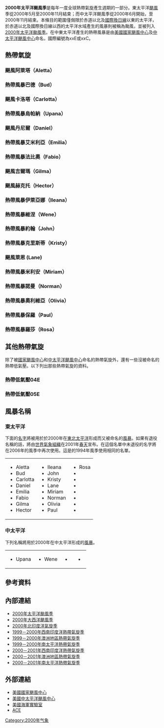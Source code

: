 {{expand|time=2013-10-07T02:08:57+00:00}}
{{unreferenced|time=2013-10-07T02:08:57+00:00}}
{{Infobox hurricane season
| Basin=EPac
| Year=2000
| Track=2000 Pacific hurricane season summary map.png
| First storm formed=2000年5月22日
| Last storm dissipated=2000年11月8日
| Strongest storm name=[[颶風卡洛塔_(2000年)|卡洛塔]]
| Strongest storm winds=135
| Strongest storm pressure=932
| Average wind speed=1
| Total depressions=21
| Total storms=19
| Total hurricanes=6
| Total intense=2
| Fatalities=18
| Damages=84.3
| Inflated=1
| five seasons=[[1998年太平洋颶風季|1998]] [[1999年太平洋颶風季|1999]] '''2000''' [[2001年太平洋颶風季|2001]] [[2002年太平洋颶風季|2002]]
}}
'''2000年太平洋颶風季'''是每年一度全球熱帶氣旋產生週期的一部分。東太平洋[[颶風|颶風]]季從2000年5月至2000年11月結束；而中太平洋颶風季從2000年6月開始，至2000年11月結束。本條目的範圍僅侷限於赤道以北及[[國際換日線|國際換日線]]以東的太平洋，於赤道以北及國際換日線以西的太平洋水域產生的風暴則被稱為颱風，並被列入[[2000年太平洋颱風季|2000年太平洋颱風季]]。在中東太平洋產生的熱帶風暴是由[[美國國家颶風中心|美國國家颶風中心]]及[[中太平洋颶風中心|中太平洋颶風中心]]命名，國際編號為xxE或xxC。

{{clear}}

==熱帶氣旋==
===颶風阿萊塔（Aletta）===
{{Infobox Hurricane Small
|Basin=EPac
|Image=Hurricane Aletta 25 may 2000 1815Z.jpg
|Track=Aletta 2000 track.png
|Formed=2000年5月22日
|Dissipated=2000年5月28日
|1-min winds=90
|Pressure=970
}}
{{clear}}

===熱帶風暴巴德（Bud）===
{{Infobox Hurricane Small
|Basin=EPac
|Image=Tropical Storm Bud 2000.jpg
|Track=Bud 2000 track.png
|Formed=2000年6月13日
|Dissipated=2000年6月17日
|1-min winds=45
|Pressure=994
}}
{{clear}}

===颶風卡洛塔（Carlotta）===
{{Infobox Hurricane Small
|Basin=EPac
|Image=Hurricane Carlotta 2000 June 21.jpg
|Track=Carlotta 2000 track.png
|Formed=2000年6月18日
|Dissipated=2000年6月25日
|1-min winds=135
|Pressure=932
}}
{{Main|颶風卡洛塔 (2000年)}}
{{clear}}

===熱帶風暴烏帕納（Upana）===
{{Infobox Hurricane Small
|Basin=EPac
|Image=TS Upana 2000.jpg
|Track=Upana 2000 track.png
|Formed=2000年7月20日
|Dissipated=2000年7月23日
|1-min winds=40
|Pressure=1006
}}
{{clear}}

===颶風丹尼爾（Daniel）===
{{Infobox Hurricane Small
|Basin=EPac
|Image=Hurricane Daniel of 2000.JPG
|Track=Daniel 2000 track.png
|Formed=2000年7月23日
|Dissipated=2000年8月5日
|1-min winds=110
|Pressure=954
}}
{{clear}}

===熱帶風暴艾米利亞（Emilia）===
{{Infobox Hurricane Small
|Basin=EPac
|Image=TS Emilia 27 july 2000.jpg
|Track=Emilia 2000 track.png
|Formed=2000年7月26日
|Dissipated=2000年7月30日
|1-min winds=55
|Pressure=994
}}
{{clear}}

===熱帶風暴法比奧（Fabio）===
{{Infobox Hurricane Small
|Basin=EPac
|Image=TS Fabio 2000.jpg
|Track=Fabio 2000 track.png
|Formed=2000年8月3日
|Dissipated=2000年8月8日
|1-min winds=45
|Pressure=1000
}}
{{clear}}

===颶風吉爾瑪（Gilma）===
{{Infobox Hurricane Small
|Basin=EPac
|Image=Hurricane Gilma 2000.jpg
|Track=Gilma 2000 track.png
|Formed=2000年8月5日
|Dissipated=2000年8月11日
|1-min winds=70
|Pressure=984
}}
{{clear}}

===颶風赫克托（Hector）===
{{Infobox Hurricane Small
|Basin=EPac
|Image=Hurricane Hector 2000.jpg
|Track=Hector 2000 track.png
|Formed=2000年8月10日
|Dissipated=2000年8月16日
|1-min winds=70
|Pressure=983
}}
{{clear}}

===熱帶風暴伊萊亞娜（Ileana）===
{{Infobox Hurricane Small
|Basin=EPac
|Image=TS Ileana 15 aug 2000 2314Z.jpg
|Track=Ileana 2000 track.png
|Formed=2000年8月13日
|Dissipated=2000年8月17日
|1-min winds=60
|Pressure=991
}}
{{clear}}

===熱帶風暴維涅（Wene）===
{{Infobox Hurricane Small
|Basin=EPac
|Image=TS Wene 16 aug 2000.jpg
|Track=Wene 2000 track.png
|Formed=2000年8月15日
|Dissipated=2000年8月17日
|1-min winds=45
|Pressure=1002
}}
{{clear}}

===熱帶風暴約翰（John）===
{{Infobox Hurricane Small
|Basin=EPac
|Image=TS John 2000.jpg
|Track=John 2000 track.png
|Formed=2000年8月28日
|Dissipated=2000年9月1日
|1-min winds=60
|Pressure=994
}}
{{clear}}

===熱帶風暴克里斯蒂（Kristy）===
{{Infobox Hurricane Small
|Basin=EPac
|Image=TS Kristy 01 sept 2000.jpg
|Track=Kristy 2000 track.png
|Formed=2000年8月31日
|Dissipated=2000年9月3日
|1-min winds=35
|Pressure=1004
}}
{{clear}}

===颶風萊恩 (Lane)===
{{Infobox Hurricane Small
|Basin=EPac
|Image=Hurricane Lane of 2000.JPG
|Track=Lane 2000 track.png
|Formed=2000年9月5日
|Dissipated=2000年9月14日
|1-min winds=85
|Pressure=967
}}
{{clear}}

===熱帶風暴米利安（Miriam）===
{{Infobox Hurricane Small
|Basin=EPac
|Image=TS Miriam 2000.jpg
|Track=Miriam 2000 track.png
|Formed=2000年9月15日
|Dissipated=2000年9月17日
|1-min winds=35
|Pressure=1004
}}
{{clear}}

===熱帶風暴諾曼（Norman）===
{{Main|熱帶風暴諾曼 (2000年)}}
{{Infobox Hurricane Small
|Basin=EPac
|Image=TS Norman 2000.jpg
|Track=Norman 2000 track.png
|Formed=2000年9月20日
|Dissipated=2000年9月22日
|1-min winds=45
|Pressure=998
}}
{{clear}}

===熱帶風暴奧利維亞（Olivia）===
{{Infobox Hurricane Small
|Basin=EPac
|Image=TS Olivia 2000.jpg
|Track=Olivia 2000 track.png
|Formed=2000年10月2日
|Dissipated=2000年10月10日
|1-min winds=55
|Pressure=994
}}
{{clear}}

===熱帶風暴保羅（Paul）===
{{Infobox Hurricane Small
|Basin=EPac
|Image=TS Paul 2000.jpg
|Track=Paul 2000 track.png
|Formed=2000年10月25日
|Dissipated=2000年10月29日
|1-min winds=40
|Pressure=1003
}}
{{clear}}

===熱帶風暴羅莎（Rosa）===
{{Infobox Hurricane Small
|Basin=EPac
|Image=TS Rosa 2000.jpg
|Track=Rosa 2000 track.png
|Formed=2000年11月3日
|Dissipated=2000年11月8日
|1-min winds=55
|Pressure=993
}}
{{clear}}

==其他熱帶氣旋==
除了被[[國家颶風中心|國家颶風中心]]和[[中太平洋颶風中心|中太平洋颶風中心]]命名的熱帶氣旋外，還有一些沒被命名的熱帶低氣壓。以下列出那些熱帶氣旋的資料。

===熱帶低氣壓04E===
{{Infobox Hurricane Small
|Basin=EPac
|Image=TD 4E 2000.jpg
|Track=4-E 2000 track.png
|Formed=2000年7月6日
|Dissipated=2000年7月7日
|1-min winds=25
|Pressure=1007
}}
{{clear}}

===熱帶低氣壓05E===
{{Infobox Hurricane Small
|Basin=EPac
|Image=TD 5E 2000.jpg
|Track=5-E 2000 track.png
|Formed=2000年7月22日
|Dissipated=2000年7月23日
|1-min winds=30
|Pressure=1005
}}
{{clear}}

==風暴名稱==
=== 東太平洋 ===
下面的[[名字|名字]]將被用於於2000年在[[太平洋|東北太平洋]]形成而又被命名的[[風暴|風暴]]。如果有退役名稱的話，將由[[世界氣象組織|世界氣象組織]]在2001年[[春天|春天]]宣布。在這個名單中未退役的名字將在2006年的風季中再次使用。這是的1994年風季使用相同的名單。
{| width="90%"
|
* Aletta
* Bud
* Carlotta
* Daniel
* Emilia
* Fabio
* Gilma
* Hector
|
* Ileana
* John
* Kristy
* Lane
* Miriam
* Norman
* Olivia
* Paul
|
* Rosa
* {{tcname unused|Sergio}}
* {{tcname unused|Tara}}
* {{tcname unused|Vicente}}
* {{tcname unused|Willa}}
* {{tcname unused|Xavier}}
* {{tcname unused|Yolanda}}
* {{tcname unused|Zeke}}
|}

===中太平洋===
下列名稱將用於2000年在中太平洋形成的[[風暴|風暴]]。

{| style="width:90%;"
|
* Upana
|
* Wene
|
* {{tcname unused|Alika}}
|
* {{tcname unused|Ele}}
|}

==參考資料==
{{Commonscat|2000 Pacific hurricane season}}
{{reflist|2}}

== 內部連結 ==
* [[2000年太平洋颱風季|2000年太平洋颱風季]]
* [[2000年大西洋颶風季|2000年大西洋颶風季]]
* [[2000年北印度洋氣旋季|2000年北印度洋氣旋季]]
* [[1999－2000年西南印度洋熱帶氣旋季|1999－2000年西南印度洋熱帶氣旋季]]
* [[1999－2000年澳洲地區熱帶氣旋季|1999－2000年澳洲地區熱帶氣旋季]]
* [[1999－2000年南太平洋熱帶氣旋季|1999－2000年南太平洋熱帶氣旋季]]
* [[2000－2001年西南印度洋熱帶氣旋季|2000－2001年西南印度洋熱帶氣旋季]]
* [[2000－2001年澳洲地區熱帶氣旋季|2000－2001年澳洲地區熱帶氣旋季]]
* [[2000－2001年南太平洋熱帶氣旋季|2000－2001年南太平洋熱帶氣旋季]]

== 外部連結 ==
* [http://www.nhc.noaa.gov/ 美國國家颶風中心]{{Wayback|url=http://www.nhc.noaa.gov/ |date=20110224065005 }}
* [http://www.prh.noaa.gov/cphc/ 美國中太平洋颶風中心]{{Wayback|url=http://www.prh.noaa.gov/cphc/ |date=20181003101136 }}
* [http://www.nrlmry.navy.mil/TC.html 美國海軍實驗室]{{Wayback|url=http://www.nrlmry.navy.mil/TC.html |date=20190118110928 }}
* [http://www.coaps.fsu.edu/~maue/tropical/ ACE]{{Wayback|url=http://www.coaps.fsu.edu/~maue/tropical/ |date=20131117114233 }}

{{Pacific Hurricane seasons}}

[[Category:2000年气象|Category:2000年气象]]